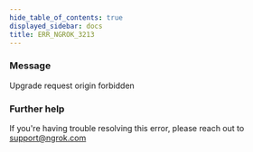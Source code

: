 ```yaml
---
hide_table_of_contents: true
displayed_sidebar: docs
title: ERR_NGROK_3213
---
```


### Message

Upgrade request origin forbidden

<ErrorDetails />

### Further help

If you're having trouble resolving this error, please reach out to [support@ngrok.com](mailto:support@ngrok.com?subject=Help%20with%20ERR_NGROK_3213)

